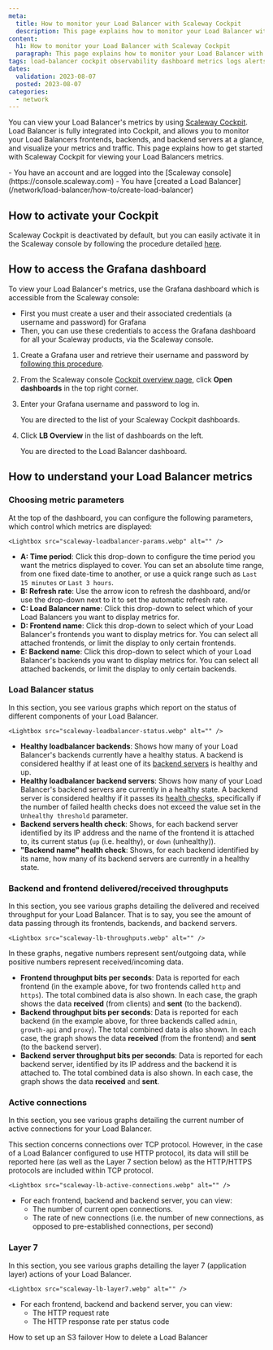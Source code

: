 ```yaml
---
meta:
  title: How to monitor your Load Balancer with Scaleway Cockpit 
  description: This page explains how to monitor your Load Balancer with Scaleway Cockpit 
content:
  h1: How to monitor your Load Balancer with Scaleway Cockpit 
  paragraph: This page explains how to monitor your Load Balancer with Scaleway Cockpit
tags: load-balancer cockpit observability dashboard metrics logs alerts 
dates:
  validation: 2023-08-07
  posted: 2023-08-07
categories:
  - network
---
```


You can view your Load Balancer's metrics by using [Scaleway Cockpit](/observability/cockpit/quickstart/). Load Balancer is fully integrated into Cockpit, and allows you to monitor your Load Balancers frontends, backends, and backend servers at a glance, and visualize your metrics and traffic. This page explains how to get started with Scaleway Cockpit for viewing your Load Balancers metrics.

<Macro id="iam-requirements" />
 
<Message type="requirement">
  - You have an account and are logged into the [Scaleway console](https://console.scaleway.com) 
  - You have [created a Load Balancer](/network/load-balancer/how-to/create-load-balancer)
</Message>

## How to activate your Cockpit

Scaleway Cockpit is deactivated by default, but you can easily activate it in the Scaleway console by following the procedure detailed [here](/observability/cockpit/how-to/activate-cockpit/).

## How to access the Grafana dashboard

To view your Load Balancer's metrics, use the Grafana dashboard which is accessible from the Scaleway console:
  - First you must create a user and their associated credentials (a username and password) for Grafana
  - Then, you can use these credentials to access the Grafana dashboard for all your Scaleway products, via the Scaleway console.

1. Create a Grafana user and retrieve their username and password by [following this procedure](/observability/cockpit/how-to/retrieve-grafana-credentials/).

2. From the Scaleway console [Cockpit overview page](https://console.scaleway.com/cockpit/overview), click **Open dashboards** in the top right corner.

3. Enter your Grafana username and password to log in.

    You are directed to the list of your Scaleway Cockpit dashboards.

    <Lightbox src="scaleway-grafana-dashboard.webp" alt="" />

4. Click **LB Overview** in the list of dashboards on the left.

    You are directed to the Load Balancer dashboard.

    <Lightbox src="scaleway-lb-dashboard.webp" alt="" />

## How to understand your Load Balancer metrics

### Choosing metric parameters

At the top of the dashboard, you can configure the following parameters, which control which metrics are displayed:

    <Lightbox src="scaleway-loadbalancer-params.webp" alt="" />

- **A: Time period**: Click this drop-down to configure the time period you want the metrics displayed to cover. You can set an absolute time range, from one fixed date-time to another, or use a quick range such as `Last 15 minutes` or `Last 3 hours`.
- **B: Refresh rate**: Use the arrow icon to refresh the dashboard, and/or use the drop-down next to it to set the automatic refresh rate.
- **C: Load Balancer name**: Click this drop-down to select which of your Load Balancers you want to display metrics for. 
- **D: Frontend name**: Click this drop-down to select which of your Load Balancer's frontends you want to display metrics for. You can select all attached frontends, or limit the display to only certain frontends.
- **E: Backend name**: Click this drop-down to select which of your Load Balancer's backends you want to display metrics for. You can select all attached backends, or limit the display to only certain backends.

### Load Balancer status

In this section, you see various graphs which report on the status of different components of your Load Balancer.

    <Lightbox src="scaleway-loadbalancer-status.webp" alt="" />

- **Healthy loadbalancer backends**: Shows how many of your Load Balancer's backends currently have a healthy status. A backend is considered healthy if at least one of its [backend servers](/network/load-balancer/concepts/#backend-servers) is healthy and up.
- **Healthy loadbalancer backend servers**: Shows how many of your Load Balancer's backend servers are currently in a healthy state. A backend server is considered healthy if it passes its [health checks](/network/load-balancer/concepts/#health-checks), specifically if the number of failed health checks does not exceed the value set in the `Unhealthy threshold` parameter.
- **Backend servers health check**: Shows, for each backend server identified by its IP address and the name of the frontend it is attached to, its current status (`up` (i.e. healthy), or `down` (unhealthy)).
- **"Backend name" health check**: Shows, for each backend identified by its name, how many of its backend servers are currently in a healthy state.

### Backend and frontend delivered/received throughputs

In this section, you see various graphs detailing the delivered and received throughput for your Load Balancer. That is to say, you see the amount of data passing through its frontends, backends, and backend servers.

    <Lightbox src="scaleway-lb-throughputs.webp" alt="" /> 

<Message type="tip">
In these graphs, negative numbers represent sent/outgoing data, while positive numbers represent received/incoming data.
</Message>

- **Frontend throughput bits per seconds**: Data is reported for each frontend (in the example above, for two frontends called `http` and `https`). The total combined data is also shown. In each case, the graph shows the data **received** (from clients) and **sent** (to the backend).
- **Backend throughput bits per seconds**: Data is reported for each backend (in the example above, for three backends called `admin`, `growth-api` and `proxy`). The total combined data is also shown. In each case, the graph shows the data **received** (from the frontend) and **sent** (to the backend server).
- **Backend server throughput bits per seconds**: Data is reported for each backend server, identified by its IP address and the backend it is attached to. The total combined data is also shown. In each case, the graph shows the data **received** and **sent**.


### Active connections

In this section, you see various graphs detailing the current number of active connections for your Load Balancer.

<Message type="note">
This section concerns connections over TCP protocol. However, in the case of a Load Balancer configured to use HTTP protocol, its data will still be reported here (as well as the Layer 7 section below) as the HTTP/HTTPS protocols are included within TCP protocol.
</Message>

    <Lightbox src="scaleway-lb-active-connections.webp" alt="" />

- For each frontend, backend and backend server, you can view:
  - The number of current open connections.
  - The rate of new connections (i.e. the number of new connections, as opposed to pre-established connections, per second)


### Layer 7

In this section, you see various graphs detailing the layer 7 (application layer) actions of your Load Balancer.

    <Lightbox src="scaleway-lb-layer7.webp" alt="" />

- For each frontend, backend and backend server, you can view:
  - The HTTP request rate
  - The HTTP response rate per status code 

<Navigation title="See Also">
  <PreviousButton to="/network/load-balancer/how-to/set-up-s3-failover/">How to set up an S3 failover</PreviousButton>
  <NextButton to="/network/load-balancer/how-to/delete-load-balancer/">How to delete a Load Balancer</NextButton>
</Navigation>
